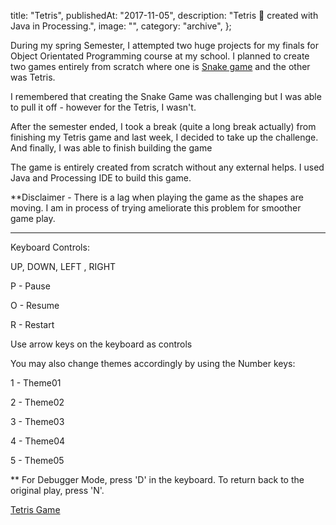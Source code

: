   title: "Tetris",
  publishedAt: "2017-11-05",
  description: "Tetris 👾 created with Java in Processing.",
  image: "",
  category: "archive",
};

During my spring Semester, I attempted two huge projects for my finals for Object Orientated Programming course at my school. I planned to create two games entirely from scratch where one is [Snake game](https://withoutwax.me/blog/2017/7/11/snake-game) and the other was Tetris.

I remembered that creating the Snake Game was challenging but I was able to pull it off - however for the Tetris, I wasn't.

After the semester ended, I took a break (quite a long break actually) from finishing my Tetris game and last week, I decided to take up the challenge. And finally, I was able to finish building the game

The game is entirely created from scratch without any external helps. I used Java and Processing IDE to build this game.

\*\*Disclaimer - There is a lag when playing the game as the shapes are moving. I am in process of trying ameliorate this problem for smoother game play.

---

Keyboard Controls:

UP, DOWN, LEFT , RIGHT

P - Pause

O - Resume

R - Restart

Use arrow keys on the keyboard as controls

You may also change themes accordingly by using the Number keys:

1 - Theme01

2 - Theme02

3 - Theme03

4 - Theme04

5 - Theme05

\*\* For Debugger Mode, press 'D' in the keyboard. To return back to the original play, press 'N'.

[Tetris Game](https://www.openprocessing.org/sketch/470702)
